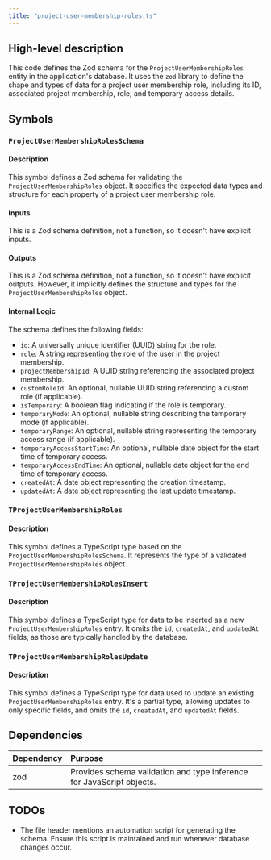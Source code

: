 ```yaml
---
title: "project-user-membership-roles.ts"
---
```


## High-level description
This code defines the Zod schema for the `ProjectUserMembershipRoles` entity in the application's database. It uses the `zod` library to define the shape and types of data for a project user membership role, including its ID, associated project membership, role, and temporary access details. 

## Symbols

### `ProjectUserMembershipRolesSchema`
#### Description
This symbol defines a Zod schema for validating the `ProjectUserMembershipRoles` object. It specifies the expected data types and structure for each property of a project user membership role.

#### Inputs
This is a Zod schema definition, not a function, so it doesn't have explicit inputs.

#### Outputs
This is a Zod schema definition, not a function, so it doesn't have explicit outputs. However, it implicitly defines the structure and types for the `ProjectUserMembershipRoles` object.

#### Internal Logic
The schema defines the following fields:
- `id`: A universally unique identifier (UUID) string for the role.
- `role`: A string representing the role of the user in the project membership.
- `projectMembershipId`: A UUID string referencing the associated project membership.
- `customRoleId`: An optional, nullable UUID string referencing a custom role (if applicable).
- `isTemporary`: A boolean flag indicating if the role is temporary.
- `temporaryMode`: An optional, nullable string describing the temporary mode (if applicable).
- `temporaryRange`: An optional, nullable string representing the temporary access range (if applicable).
- `temporaryAccessStartTime`: An optional, nullable date object for the start time of temporary access.
- `temporaryAccessEndTime`: An optional, nullable date object for the end time of temporary access.
- `createdAt`: A date object representing the creation timestamp.
- `updatedAt`: A date object representing the last update timestamp.

### `TProjectUserMembershipRoles`
#### Description
This symbol defines a TypeScript type based on the `ProjectUserMembershipRolesSchema`. It represents the type of a validated `ProjectUserMembershipRoles` object.

### `TProjectUserMembershipRolesInsert`
#### Description
This symbol defines a TypeScript type for data to be inserted as a new `ProjectUserMembershipRoles` entry. It omits the `id`, `createdAt`, and `updatedAt` fields, as those are typically handled by the database.

### `TProjectUserMembershipRolesUpdate`
#### Description
This symbol defines a TypeScript type for data used to update an existing `ProjectUserMembershipRoles` entry. It's a partial type, allowing updates to only specific fields, and omits the `id`, `createdAt`, and `updatedAt` fields.

## Dependencies
| Dependency | Purpose |
|:-----------|:--------|
| zod | Provides schema validation and type inference for JavaScript objects. |

## TODOs
- The file header mentions an automation script for generating the schema. Ensure this script is maintained and run whenever database changes occur. 
